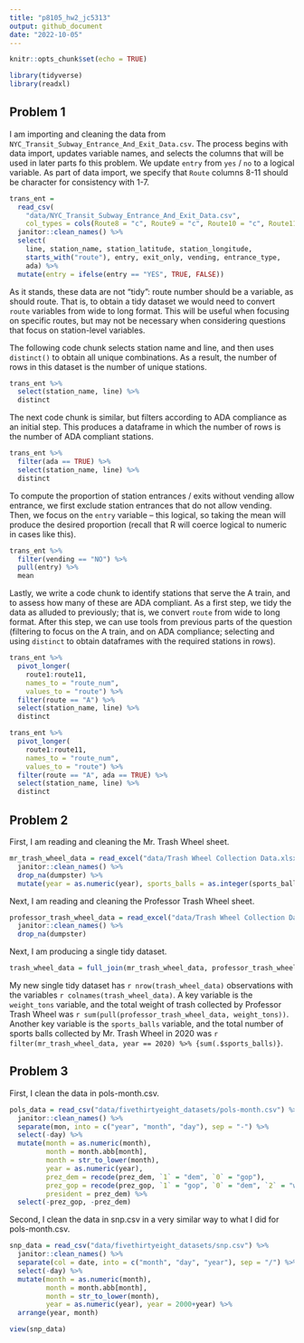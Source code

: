 ```yaml
---
title: "p8105_hw2_jc5313"
output: github_document
date: "2022-10-05"
---
```


```r
knitr::opts_chunk$set(echo = TRUE)
```

```r
library(tidyverse)
library(readxl)
```

## Problem 1

I am importing and cleaning the data from `NYC_Transit_Subway_Entrance_And_Exit_Data.csv`. The process begins with data import, updates variable names, and selects the columns that will be used in later parts fo this problem. We update `entry` from `yes` / `no` to a logical variable. As part of data import, we specify that `Route` columns 8-11 should be character for consistency with 1-7.

```r
trans_ent = 
  read_csv(
    "data/NYC_Transit_Subway_Entrance_And_Exit_Data.csv",
    col_types = cols(Route8 = "c", Route9 = "c", Route10 = "c", Route11 = "c")) %>% 
  janitor::clean_names() %>% 
  select(
    line, station_name, station_latitude, station_longitude, 
    starts_with("route"), entry, exit_only, vending, entrance_type, 
    ada) %>% 
  mutate(entry = ifelse(entry == "YES", TRUE, FALSE))
```

As it stands, these data are not "tidy": route number should be a variable, as should route. That is, to obtain a tidy dataset we would need to convert `route` variables from wide to long format. This will be useful when focusing on specific routes, but may not be necessary when considering questions that focus on station-level variables. 

The following code chunk selects station name and line, and then uses `distinct()` to obtain all unique combinations. As a result, the number of rows in this dataset is the number of unique stations.

```r
trans_ent %>% 
  select(station_name, line) %>% 
  distinct
```

The next code chunk is similar, but filters according to ADA compliance as an initial step. This produces a dataframe in which the number of rows is the number of ADA compliant stations. 

```r
trans_ent %>% 
  filter(ada == TRUE) %>% 
  select(station_name, line) %>% 
  distinct
```

To compute the proportion of station entrances / exits without vending allow entrance, we first exclude station entrances that do not allow vending. Then, we focus on the `entry` variable -- this logical, so taking the mean will produce the desired proportion (recall that R will coerce logical to numeric in cases like this).

```r
trans_ent %>% 
  filter(vending == "NO") %>% 
  pull(entry) %>% 
  mean
```

Lastly, we write a code chunk to identify stations that serve the A train, and to assess how many of these are ADA compliant. As a first step, we tidy the data as alluded to previously; that is, we convert `route` from wide to long format. After this step, we can use tools from previous parts of the question (filtering to focus on the A train, and on ADA compliance; selecting and using `distinct` to obtain dataframes with the required stations in rows).

```r
trans_ent %>% 
  pivot_longer(
    route1:route11,
    names_to = "route_num",
    values_to = "route") %>% 
  filter(route == "A") %>% 
  select(station_name, line) %>% 
  distinct

trans_ent %>% 
  pivot_longer(
    route1:route11,
    names_to = "route_num",
    values_to = "route") %>% 
  filter(route == "A", ada == TRUE) %>% 
  select(station_name, line) %>% 
  distinct
```

## Problem 2

First, I am reading and cleaning the Mr. Trash Wheel sheet.
```r
mr_trash_wheel_data = read_excel("data/Trash Wheel Collection Data.xlsx", sheet = "Mr. Trash Wheel", range = "A2:N549") %>%
  janitor::clean_names() %>%
  drop_na(dumpster) %>%
  mutate(year = as.numeric(year), sports_balls = as.integer(sports_balls))
```

Next, I am reading and cleaning the Professor Trash Wheel sheet.
```r
professor_trash_wheel_data = read_excel("data/Trash Wheel Collection Data.xlsx", sheet = "Professor Trash Wheel", range = "A2:M96") %>%
  janitor::clean_names() %>%
  drop_na(dumpster) 
```

Next, I am producing a single tidy dataset.
```r
trash_wheel_data = full_join(mr_trash_wheel_data, professor_trash_wheel_data)
```

My new single tidy dataset has `r nrow(trash_wheel_data)` observations with the variables `r colnames(trash_wheel_data)`. A key variable is the `weight_tons` variable, and the total weight of trash collected by Professor Trash Wheel was `r sum(pull(professor_trash_wheel_data, weight_tons))`. Another key variable is the `sports_balls` variable, and the total number of sports balls collected by Mr. Trash Wheel in 2020 was `r filter(mr_trash_wheel_data, year == 2020) %>% {sum(.$sports_balls)}`.


## Problem 3

First, I clean the data in pols-month.csv.
```r
pols_data = read_csv("data/fivethirtyeight_datasets/pols-month.csv") %>%
  janitor::clean_names() %>%
  separate(mon, into = c("year", "month", "day"), sep = "-") %>%
  select(-day) %>%
  mutate(month = as.numeric(month),
         month = month.abb[month],
         month = str_to_lower(month),
         year = as.numeric(year),
         prez_dem = recode(prez_dem, `1` = "dem", `0` = "gop"),
         prez_gop = recode(prez_gop, `1` = "gop", `0` = "dem", `2` = "weird"),
         president = prez_dem) %>%
  select(-prez_gop, -prez_dem)
```

Second, I clean the data in snp.csv in a very similar way to what I did for pols-month.csv.
```r
snp_data = read_csv("data/fivethirtyeight_datasets/snp.csv") %>%
  janitor::clean_names() %>%
  separate(col = date, into = c("month", "day", "year"), sep = "/") %>%
  select(-day) %>%
  mutate(month = as.numeric(month),
         month = month.abb[month],
         month = str_to_lower(month),
         year = as.numeric(year), year = 2000+year) %>%
  arrange(year, month)
```
```r
view(snp_data)
```

